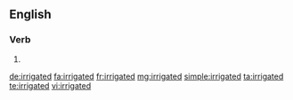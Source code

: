 ==English==

===Verb===
{{head|en}}

# {{en-past of|irrigate}}

[[de:irrigated]]
[[fa:irrigated]]
[[fr:irrigated]]
[[mg:irrigated]]
[[simple:irrigated]]
[[ta:irrigated]]
[[te:irrigated]]
[[vi:irrigated]]